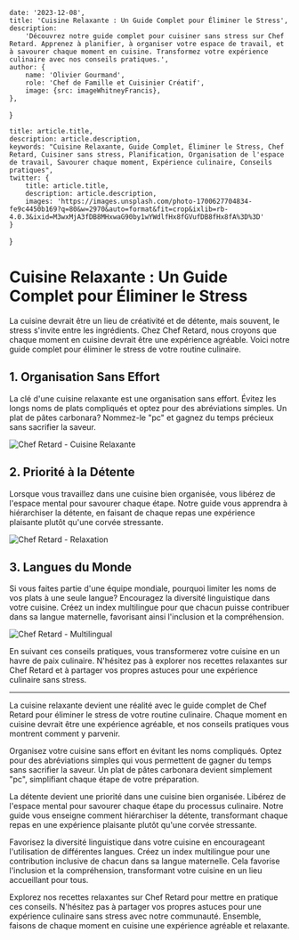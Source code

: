
    date: '2023-12-08',
    title: 'Cuisine Relaxante : Un Guide Complet pour Éliminer le Stress',
    description:
        'Découvrez notre guide complet pour cuisiner sans stress sur Chef Retard. Apprenez à planifier, à organiser votre espace de travail, et à savourer chaque moment en cuisine. Transformez votre expérience culinaire avec nos conseils pratiques.',
    author: {
        name: 'Olivier Gourmand',
        role: 'Chef de Famille et Cuisinier Créatif',
        image: {src: imageWhitneyFrancis},
    },
}

    title: article.title,
    description: article.description,
    keywords: "Cuisine Relaxante, Guide Complet, Éliminer le Stress, Chef Retard, Cuisiner sans stress, Planification, Organisation de l'espace de travail, Savourer chaque moment, Expérience culinaire, Conseils pratiques",
    twitter: {
        title: article.title,
        description: article.description,
        images: 'https://images.unsplash.com/photo-1700627704834-fe9c4450b169?q=80&w=2970&auto=format&fit=crop&ixlib=rb-4.0.3&ixid=M3wxMjA3fDB8MHxwaG90by1wYWdlfHx8fGVufDB8fHx8fA%3D%3D'
    }
}

# Cuisine Relaxante : Un Guide Complet pour Éliminer le Stress

La cuisine devrait être un lieu de créativité et de détente, mais souvent, le stress s'invite entre les ingrédients. Chez Chef Retard, nous croyons que chaque moment en cuisine devrait être une expérience agréable. Voici notre guide complet pour éliminer le stress de votre routine culinaire.

## 1. Organisation Sans Effort

La clé d'une cuisine relaxante est une organisation sans effort. Évitez les longs noms de plats compliqués et optez pour des abréviations simples. Un plat de pâtes carbonara? Nommez-le "pc" et gagnez du temps précieux sans sacrifier la saveur.

![Chef Retard - Cuisine Relaxante](./chef-relaxing.jpg)

## 2. Priorité à la Détente

Lorsque vous travaillez dans une cuisine bien organisée, vous libérez de l'espace mental pour savourer chaque étape. Notre guide vous apprendra à hiérarchiser la détente, en faisant de chaque repas une expérience plaisante plutôt qu'une corvée stressante.

![Chef Retard - Relaxation](./kitchen-relaxation.jpg)

## 3. Langues du Monde

Si vous faites partie d'une équipe mondiale, pourquoi limiter les noms de vos plats à une seule langue? Encouragez la diversité linguistique dans votre cuisine. Créez un index multilingue pour que chacun puisse contribuer dans sa langue maternelle, favorisant ainsi l'inclusion et la compréhension.

![Chef Retard - Multilingual](./multilingual-kitchen.jpg)

En suivant ces conseils pratiques, vous transformerez votre cuisine en un havre de paix culinaire. N'hésitez pas à explorer nos recettes relaxantes sur Chef Retard et à partager vos propres astuces pour une expérience culinaire sans stress.

---

La cuisine relaxante devient une réalité avec le guide complet de Chef Retard pour éliminer le stress de votre routine culinaire. Chaque moment en cuisine devrait être une expérience agréable, et nos conseils pratiques vous montrent comment y parvenir.

Organisez votre cuisine sans effort en évitant les noms compliqués. Optez pour des abréviations simples qui vous permettent de gagner du temps sans sacrifier la saveur. Un plat de pâtes carbonara devient simplement "pc", simplifiant chaque étape de votre préparation.

La détente devient une priorité dans une cuisine bien organisée. Libérez de l'espace mental pour savourer chaque étape du processus culinaire. Notre guide vous enseigne comment hiérarchiser la détente, transformant chaque repas en une expérience plaisante plutôt qu'une corvée stressante.

Favorisez la diversité linguistique dans votre cuisine en encourageant l'utilisation de différentes langues. Créez un index multilingue pour une contribution inclusive de chacun dans sa langue maternelle. Cela favorise l'inclusion et la compréhension, transformant votre cuisine en un lieu accueillant pour tous.

Explorez nos recettes relaxantes sur Chef Retard pour mettre en pratique ces conseils. N'hésitez pas à partager vos propres astuces pour une expérience culinaire sans stress avec notre communauté. Ensemble, faisons de chaque moment en cuisine une expérience agréable et relaxante.
